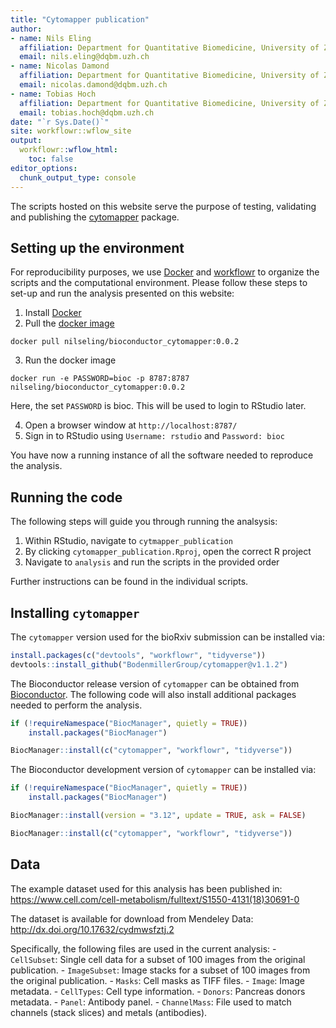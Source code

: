 ```yaml
---
title: "Cytomapper publication"
author:
- name: Nils Eling
  affiliation: Department for Quantitative Biomedicine, University of Zurich
  email: nils.eling@dqbm.uzh.ch
- name: Nicolas Damond
  affiliation: Department for Quantitative Biomedicine, University of Zurich
  email: nicolas.damond@dqbm.uzh.ch
- name: Tobias Hoch
  affiliation: Department for Quantitative Biomedicine, University of Zurich
  email: tobias.hoch@dqbm.uzh.ch
date: "`r Sys.Date()`"
site: workflowr::wflow_site
output:
  workflowr::wflow_html:
    toc: false
editor_options:
  chunk_output_type: console
---
```


The scripts hosted on this website serve the purpose of testing, validating and publishing the [cytomapper](https://www.bioconductor.org/packages/release/bioc/html/cytomapper.html) package.

## Setting up the environment

For reproducibility purposes, we use [Docker](https://www.docker.com/) and [workflowr](https://jdblischak.github.io/workflowr/index.html) to organize the scripts and the computational environment.
Please follow these steps to set-up and run the analysis presented on this website:

1. Install [Docker](https://docs.docker.com/get-docker/)
2. Pull the [docker image](https://hub.docker.com/repository/docker/nilseling/bioconductor_cytomapper/tags?page=1)

```
docker pull nilseling/bioconductor_cytomapper:0.0.2
```

3. Run the docker image

```
docker run -e PASSWORD=bioc -p 8787:8787 nilseling/bioconductor_cytomapper:0.0.2
```

Here, the set `PASSWORD` is bioc. This will be used to login to RStudio later.

4. Open a browser window at `http://localhost:8787/`
5. Sign in to RStudio using `Username: rstudio` and `Password: bioc`

You have now a running instance of all the software needed to reproduce the analysis.

## Running the code

The following steps will guide you through running the analsysis:

1. Within RStudio, navigate to `cytmapper_publication`
2. By clicking `cytomapper_publication.Rproj`, open the correct R project
3. Navigate to `analysis` and run the scripts in the provided order

Further instructions can be found in the individual scripts.

## Installing `cytomapper`

The `cytomapper` version used for the bioRxiv submission can be installed via:

```r
install.packages(c("devtools", "workflowr", "tidyverse"))
devtools::install_github("BodenmillerGroup/cytomapper@v1.1.2")
```

The Bioconductor release version of `cytomapper` can be obtained from [Bioconductor](https://www.bioconductor.org/packages/release/bioc/html/cytomapper.html).
The following code will also install additional packages needed to perform the analysis.

```r
if (!requireNamespace("BiocManager", quietly = TRUE))
    install.packages("BiocManager")

BiocManager::install(c("cytomapper", "workflowr", "tidyverse"))
```

The Bioconductor development version of `cytomapper` can be installed via:

```r
if (!requireNamespace("BiocManager", quietly = TRUE))
    install.packages("BiocManager")

BiocManager::install(version = "3.12", update = TRUE, ask = FALSE)

BiocManager::install(c("cytomapper", "workflowr", "tidyverse"))
```

## Data

The example dataset used for this analysis has been published in:
[https://www.cell.com/cell-metabolism/fulltext/S1550-4131(18)30691-0](https://www.cell.com/cell-metabolism/fulltext/S1550-4131(18)30691-0)

The dataset is available for download from Mendeley Data: [http://dx.doi.org/10.17632/cydmwsfztj.2](http://dx.doi.org/10.17632/cydmwsfztj.2)

Specifically, the following files are used in the current analysis:
- `CellSubset`: Single cell data for a subset of 100 images from the original publication.
- `ImageSubset`: Image stacks for a subset of 100 images from the original publication.
- `Masks`: Cell masks as TIFF files.
- `Image`: Image metadata.
- `CellTypes`: Cell type information.
- `Donors`: Pancreas donors metadata.
- `Panel`: Antibody panel.
- `ChannelMass`: File used to match channels (stack slices) and metals (antibodies).
